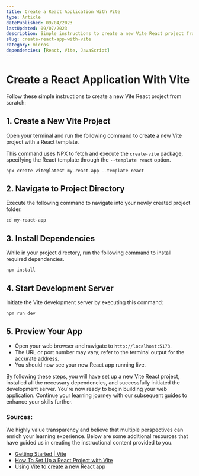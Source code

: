 ```yaml
---
title: Create a React Application With Vite
type: Article
datePublished: 09/04/2023
lastUpdated: 09/07/2023
description: Simple instructions to create a new Vite React project from scratch
slug: create-react-app-with-vite
category: micros
dependencies: [React, Vite, JavaScript]
---
```


# Create a React Application With Vite
Follow these simple instructions to create a new Vite React project from scratch:


## 1. Create a New Vite Project

Open your terminal and run the following command to create a new Vite project with a React template.

This command uses NPX to fetch and execute the `create-vite` package, specifying the React template through the `--template react` option.

```
npx create-vite@latest my-react-app --template react 
```

## 2. Navigate to Project Directory

Execute the following command to navigate into your newly created project folder.

```terminal
cd my-react-app
```

## 3. Install Dependencies

While in your project directory, run the following command to install required dependencies.

```terminal
npm install
```

## 4. Start Development Server

Initiate the Vite development server by executing this command:

```terminal
npm run dev
```

## 5. Preview Your App

- Open your web browser and navigate to `http://localhost:5173`.
- The URL or port number may vary; refer to the terminal output for the accurate address.
- You should now see your new React app running live.

By following these steps, you will have set up a new Vite React project, installed all the necessary dependencies, and successfully initiated the development server. You're now ready to begin building your web application. Continue your learning journey with our subsequent guides to enhance your skills further.

### Sources:

We highly value transparency and believe that multiple perspectives can enrich your learning experience. Below are some additional resources that have guided us in creating the instructional content provided to you.
- [Getting Started | Vite](https://vitejs.dev/guide/)
- [How To Set Up a React Project with Vite](https://www.digitalocean.com/community/tutorials/how-to-set-up-a-react-project-with-vite)
- [Using Vite to create a new React app](https://flaviocopes.com/vite-react-app/) 

